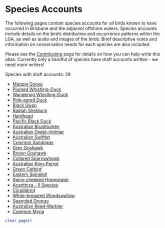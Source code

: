 # Species Accounts

The following pages contain species accounts for all birds known to have occurred in Brisbane and the adjacent offshore waters. Species accounts include details on the bird's distribution and occurrence patterns within the LGA, as well as audio and images of the birds. Brief descriptive notes and information on conservation needs for each species are also included.

Please see the [Contributing](https://brisbanebirds.com/contributing.html) page for details on how you can help write this atlas. Currently only a handful of species have draft accounts written - we need more writers!

Species with draft accounts: 29

- [Magpie Goose](https://brisbanebirds.com/magpie-goose-anseranas-semipalmata.html)
- [Plumed Whistling-Duck](http://brisbanebirds.com/plumed-whistling-duck-dendrocygna-eytoni.html)
- [Wandering Whistling-Duck](http://brisbanebirds.com/wandering-whistling-duck-dendrocygna-arcuata.html)
- [Pink-eared Duck](http://brisbanebirds.com/pink-eared-duck-malacorhynchus-membranaceus.html)
- [Black Swan](http://brisbanebirds.com/black-swan-cygnus-atratus.html)
- [Radjah Shelduck](http://brisbanebirds.com/radjah-shelduck-radjah-radjah.html)
- [Hardhead](http://brisbanebirds.com/hardhead-aythya-australis.html)
- [Pacific Black Duck](https://brisbanebirds.com/pacific-black-duck-anas-superciliosa.html)
- [Australian Brushturkey](http://brisbanebirds.com/australian-brush-turkey-alectura-lathami.html)
- [Australian Owlet-nightjar](http://brisbanebirds.com/australian-owlet-nightjar-aegotheles-cristatus.html)
- [Australian Swiftlet](http://brisbanebirds.com/australian-swiftlet-aerodramus-terraereginae.html)
- [Common Sandpiper](http://brisbanebirds.com/common-sandpiper-actitis-hypoleucos.html)
- [Grey Goshawk](https://brisbanebirds.com/grey-goshawk-accipiter-novaehollandiae.html)
- [Brown Goshawk](http://brisbanebirds.com/brown-goshawk-accipiter-fasciatus.html)
- [Collared Sparrowhawk](http://brisbanebirds.com/collared-sparrowhawk-accipiter-cirrocephalus.html)
- [Australian King-Parrot](http://brisbanebirds.com/australian-king-parrot-alisterus-scapularis.html)
- [Green Catbird](http://brisbanebirds.com/green-catbird-ailuroedus-crassirostris.html)
- [Eastern Spinebill](https://brisbanebirds.com/eastern-spinebill-acanthorhynchus-tenuirostris.html)
- [Spiny-cheeked Honeyeater](https://brisbanebirds.com/spiny-cheeked-honeyeater-acanthagenys-rufogularis.html)
- [Acanthiza - 5 Species](https://brisbanebirds.com/yellow-rumped-thornbill-acanthiza-chrysorrhoa.html)
- [Cicadabird](http://brisbanebirds.com/cicadabird-edolisoma-tenuirostre.html)
- [White-breasted Woodswallow](https://brisbanebirds.com/white-breasted-woodswallow-artamus-leucorynchus.html)
- [Spangled Drongo](http://brisbanebirds.com/spangled-drongo-dicrurus-bracteatus.html)
- [Australian Reed-Warbler](http://brisbanebirds.com/australian-reed-warbler-acrocephalus-australis.html)
- [Common Myna](http://brisbanebirds.com/common-myna-acridotheres-tristis.html)

```r
clear_page()
```
